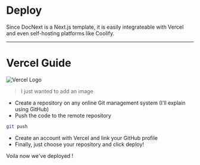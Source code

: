 
# Deploy
Since DocNext is a Next.js template, it is easily integrateable with Vercel and even self-hosting platforms like Coolify.

---

# Vercel Guide
![Vercel Logo](https://ik.imagekit.io/asyrafhussin/purecss/vercel-logo_pRxdMheEW.png?tr=w-1080)

> I just wanted to add an image  

- Create a repository on any online Git management system (I'll explain using GitHub)
- Push the code to the remote repository
```bash
git push
```

- Create an account with Vercel and link your GitHub profile
- Finally, just choose your repository and click deploy!

Voila now we've deployed !

<Navigation previous="/docs/routing" next="/docs/boilerplate" />
